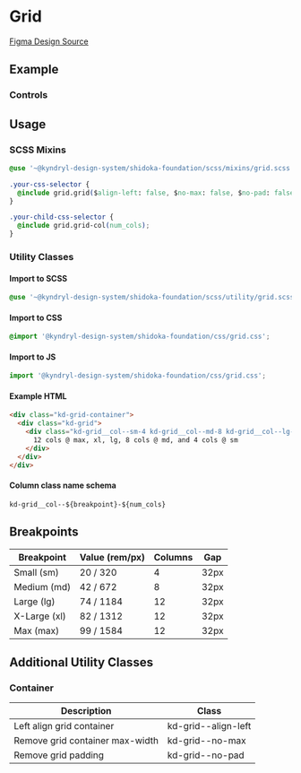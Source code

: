 
<Meta title="Foundation/Grid" of={GridStories} />

# Grid

[Figma Design Source](https://www.figma.com/file/5TqtPa7KWfhJbQv6ELnbqf/Foundation?node-id=71%3A4550&mode=dev)

## Example

<style>
  {`
    .sbdocs-content {
      max-width: none !important;
    }
  `}
</style>

<Canvas>
  <Story of={GridStories.Grid} />
</Canvas>

### Controls

<Controls of={GridStories.Grid} />

## Usage

### SCSS Mixins

```css
@use '~@kyndryl-design-system/shidoka-foundation/scss/mixins/grid.scss';

.your-css-selector {
  @include grid.grid($align-left: false, $no-max: false, $no-pad: false);
}

.your-child-css-selector {
  @include grid.grid-col(num_cols);
}
```

### Utility Classes

#### Import to SCSS

```css
@use '~@kyndryl-design-system/shidoka-foundation/scss/utility/grid.scss';
```

#### Import to CSS

```css
@import '@kyndryl-design-system/shidoka-foundation/css/grid.css';
```

#### Import to JS

```js
import '@kyndryl-design-system/shidoka-foundation/css/grid.css';
```

#### Example HTML

```html
<div class="kd-grid-container">
  <div class="kd-grid">
    <div class="kd-grid__col--sm-4 kd-grid__col--md-8 kd-grid__col--lg-12">
      12 cols @ max, xl, lg, 8 cols @ md, and 4 cols @ sm
    </div>
  </div>
</div>
```

#### Column class name schema

```
kd-grid__col--${breakpoint}-${num_cols}
```

## Breakpoints

| Breakpoint   | Value (rem/px) | Columns | Gap  |
| ------------ | -------------- | ------- | ---- |
| Small (sm)   | 20 / 320       | 4       | 32px |
| Medium (md)  | 42 / 672       | 8       | 32px |
| Large (lg)   | 74 / 1184      | 12      | 32px |
| X-Large (xl) | 82 / 1312      | 12      | 32px |
| Max (max)    | 99 / 1584      | 12      | 32px |

## Additional Utility Classes

### Container

| Description                     | Class               |
| ------------------------------- | ------------------- |
| Left align grid container       | kd-grid--align-left |
| Remove grid container max-width | kd-grid--no-max     |
| Remove grid padding             | kd-grid--no-pad     |
